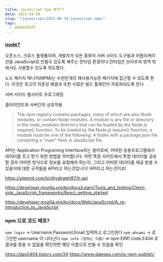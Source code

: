 ```yaml
---
title: JavaScript npm 뭐지??
date: 2021-04-28
slug: "/javascript/2021-06-19-javascript-npm/"
tags:
  - JAVASCRIPT
---
```



### [node?](https://developer.mozilla.org/ko/docs/Learn/Server-side/Express_Nodejs/Introduction)


오픈소스, 크로스 플랫폼이며, 개발자가 모든 종류의 서버 사이드 도구들과 어플리케이션을 JavaScript로 만들수 있도록 해주는 런타임 환경이다.런타임은 브라우져 영역 밖에서도 사용할수 있도록 의도했다.

노드 패키지 매니저(NPM)는 수천만개의 재사용가능한 패키지에 접근할 수 있도록 한다. 이것은 최고의 의존성 해결과 또한 수많은 빌드 툴체인이 자동화되도록 한다

서버 사이드 웹사이트 프로그래밍

클라이언트와 서버간의 상호작용



>The npm registry contains packages, many of which are also Node modules, or contain Node modules.
>A module is any file or directory in the node_modules directory that can be loaded by the Node.js require() function.
>To be loaded by the Node.js require() function, a module must be one of the following:
>A folder with a package.json file containing a "main" field.
>A JavaScript file.

API는 Application Programing Interface라는 용어로써, 어떠한 응용프로그램에서 데이터를 주고 받기 위한 방법을 의미합니다. 어떤 특정 사이트에서 특정 데이터를 공유할 경우 어떠한 방식으로 정보를 요청해야 하는지, 그리고 어떠한 데이터를 제공 받을 수 있을지에 대한 규격들을 API라고 하는것입니다! API라고 하는것이죠!


https://steemit.com/kr/@yahweh87/it-api

https://developer.mozilla.org/ko/docs/Learn/Tools_and_testing/Client-side_JavaScript_frameworks/React_getting_started

https://developer.mozilla.org/ko/docs/Web/JavaScript/A_re-introduction_to_JavaScript

### npm 으로 코드 배포?

`npm login`
-> Username,Password,Email 입력하고 로그인한다
`npm whoami` 
-> 로그인한 username 이 나타난다
`npm info (원하는 이름)`
=> npm ERR! code E404 로 결과를 찾을 수 없음을 확인하면 해당 이름으로 만들 수 있음을 확인 

https://day0404.tistory.com/34
https://www.daleseo.com/js-npm-publish/
